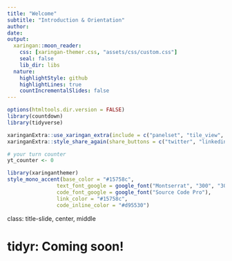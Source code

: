 ```yaml
---
title: "Welcome"
subtitle: "Introduction & Orientation"
author: 
date: 
output:
  xaringan::moon_reader:
    css: [xaringan-themer.css, "assets/css/custom.css"]
    seal: false
    lib_dir: libs
  nature:
    highlightStyle: github
    highlightLines: true
    countIncrementalSlides: false
---
```


```r
options(htmltools.dir.version = FALSE)
library(countdown)
library(tidyverse)

xaringanExtra::use_xaringan_extra(include = c("panelset", "tile_view", "share_again"))
xaringanExtra::style_share_again(share_buttons = c("twitter", "linkedin", "pocket"))

# your turn counter
yt_counter <- 0
```

```r
library(xaringanthemer)
style_mono_accent(base_color = "#15758c",
                text_font_google = google_font("Montserrat", "300", "300i"),
                code_font_google = google_font("Source Code Pro"),
                link_color = "#15758c",
                code_inline_color = "#d95530")
```

class: title-slide, center, middle

# tidyr: Coming soon!
